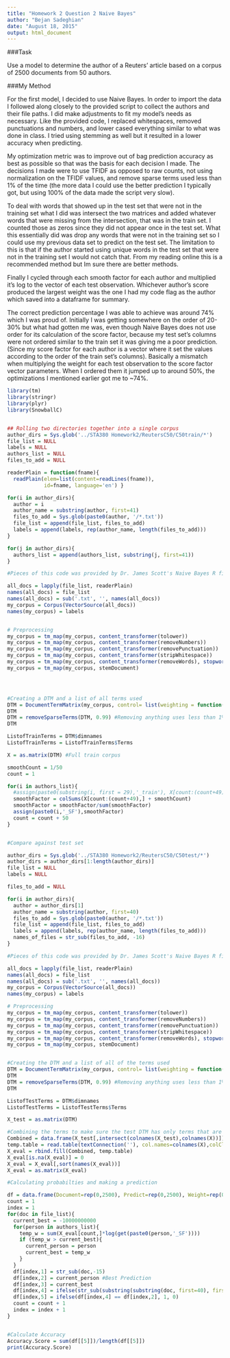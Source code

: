 ```yaml
---
title: "Homework 2 Question 2 Naive Bayes"
author: "Bejan Sadeghian"
date: "August 18, 2015"
output: html_document
---
```


###Task

Use a model to determine the author of a Reuters' article based on a corpus of 2500 documents from 50 authors.


###My Method

For the first model, I decided to use Naive Bayes. In order to import the data I followed along closely to the provided script to collect the authors and their file paths. I did make adjustments to fit my model's needs as necessary. Like the provided code, I replaced whitespaces, removed punctuations and numbers, and lower cased everything similar to what was done in class. I tried using stemming as well but it resulted in a lower accuracy when predicting. 

My optimization metric was to improve out of bag prediction accuracy as best as possible so that was the basis for each decision I made. The decisions I made were to use TFIDF as opposed to raw counts, not using normalization on the TFIDF values, and remove sparse terms used less than 1% of the time (the more data I could use the better prediction I typically got, but using 100% of the data made the script very slow).

To deal with words that showed up in the test set that were not in the training set what I did was intersect the two matrices and added whatever words that were missing from the intersection, that was in the train set. I counted those as zeros since they did not appear once in the test set. What this essentially did was drop any words that were not in the training set so I could use my previous data set to predict on the test set. The limitation to this is that if the author started using unique words in the test set that were not in the training set I would not catch that. From my reading online this is a recommended method but Im sure there are better methods.

Finally I cycled through each smooth factor for each author and multiplied it's log to the vector of each test observation. Whichever author's score produced the largest weight was the one I had my code flag as the author which saved into a dataframe for summary.

The correct prediction percentage I was able to achieve was around 74% which I was proud of. Initially I was getting somewhere on the order of 20-30% but what had gotten me was, even though Naive Bayes does not use order for its calculation of the score factor, because my test set's columns were not ordered similar to the train set it was giving me a poor prediction. (Since my score factor for each author is a vector where it set the values according to the order of the train set's columns). Basically a mismatch when multiplying the weight for each test observation to the score factor vector parameters. When I ordered them it jumped up to around 50%, the optimizations I mentioned earlier got me to ~74%.

```R
library(tm)
library(stringr)
library(plyr)
library(SnowballC)


## Rolling two directories together into a single corpus
author_dirs = Sys.glob('../STA380 Homework2/ReutersC50/C50train/*')
file_list = NULL
labels = NULL
authors_list = NULL
files_to_add = NULL

readerPlain = function(fname){
  readPlain(elem=list(content=readLines(fname)), 
            id=fname, language='en') }

for(i in author_dirs){
  author = i
  author_name = substring(author, first=41)
  files_to_add = Sys.glob(paste0(author, '/*.txt'))
  file_list = append(file_list, files_to_add)
  labels = append(labels, rep(author_name, length(files_to_add)))
}

for(j in author_dirs){
  authors_list = append(authors_list, substring(j, first=41))
}

#Pieces of this code was provided by Dr. James Scott's Naive Bayes R file.

all_docs = lapply(file_list, readerPlain) 
names(all_docs) = file_list
names(all_docs) = sub('.txt', '', names(all_docs))
my_corpus = Corpus(VectorSource(all_docs))
names(my_corpus) = labels


# Preprocessing
my_corpus = tm_map(my_corpus, content_transformer(tolower))
my_corpus = tm_map(my_corpus, content_transformer(removeNumbers))
my_corpus = tm_map(my_corpus, content_transformer(removePunctuation))
my_corpus = tm_map(my_corpus, content_transformer(stripWhitespace))
my_corpus = tm_map(my_corpus, content_transformer(removeWords), stopwords('SMART'))
my_corpus = tm_map(my_corpus, stemDocument)




#Creating a DTM and a list of all terms used
DTM = DocumentTermMatrix(my_corpus, control= list(weighting = function(x) weightTfIdf(x, normalize = FALSE)))
DTM
DTM = removeSparseTerms(DTM, 0.99) #Removing anything uses less than 1% of the time 
DTM

ListofTrainTerms = DTM$dimnames
ListofTrainTerms = ListofTrainTerms$Terms

X = as.matrix(DTM) #Full train corpus

smoothCount = 1/50
count = 1

for(i in authors_list){
  #assign(paste0(substring(i, first = 29),'_train'), X[count:(count+49),])
  smoothFactor = colSums(X[count:(count+49),] + smoothCount)
  smoothFactor = smoothFactor/sum(smoothFactor)
  assign(paste0(i,'_SF'),smoothFactor)
  count = count + 50
}


#Compare against test set

author_dirs = Sys.glob('../STA380 Homework2/ReutersC50/C50test/*')
author_dirs = author_dirs[1:length(author_dirs)]
file_list = NULL
labels = NULL

files_to_add = NULL

for(i in author_dirs){
  author = author_dirs[1]
  author_name = substring(author, first=40)
  files_to_add = Sys.glob(paste0(author, '/*.txt'))
  file_list = append(file_list, files_to_add)
  labels = append(labels, rep(author_name, length(files_to_add)))
  names_of_files = str_sub(files_to_add, -16)
}

#Pieces of this code was provided by Dr. James Scott's Naive Bayes R file.

all_docs = lapply(file_list, readerPlain) 
names(all_docs) = file_list
names(all_docs) = sub('.txt', '', names(all_docs))
my_corpus = Corpus(VectorSource(all_docs))
names(my_corpus) = labels

# Preprocessing
my_corpus = tm_map(my_corpus, content_transformer(tolower))
my_corpus = tm_map(my_corpus, content_transformer(removeNumbers))
my_corpus = tm_map(my_corpus, content_transformer(removePunctuation))
my_corpus = tm_map(my_corpus, content_transformer(stripWhitespace))
my_corpus = tm_map(my_corpus, content_transformer(removeWords), stopwords('SMART'))
my_corpus = tm_map(my_corpus, stemDocument)


#Creating the DTM and a list of all of the terms used
DTM = DocumentTermMatrix(my_corpus, control= list(weighting = function(x) weightTfIdf(x, normalize = FALSE)))
DTM
DTM = removeSparseTerms(DTM, 0.99) #Removing anything uses less than 1% of the time
DTM

ListofTestTerms = DTM$dimnames
ListofTestTerms = ListofTestTerms$Terms

X_test = as.matrix(DTM)

#Combining the terms to make sure the test DTM has only terms that are also in the train set
Combined = data.frame(X_test[,intersect(colnames(X_test),colnames(X))])
temp.table = read.table(textConnection(''), col.names=colnames(X),colClasses='integer')
X_eval = rbind.fill(Combined, temp.table)
X_eval[is.na(X_eval)] = 0
X_eval = X_eval[,sort(names(X_eval))]
X_eval = as.matrix(X_eval)

#Calculating probabilties and making a prediction

df = data.frame(Document=rep(0,2500), Predict=rep(0,2500), Weight=rep(0,2500), Actual=rep(0,2500), Match=rep(0,2500))
count = 1
index = 1
for(doc in file_list){
  current_best = -10000000000
  for(person in authors_list){
    temp_w = sum(X_eval[count,]*log(get(paste0(person,'_SF'))))
    if (temp_w > current_best){
      current_person = person
      current_best = temp_w
    }
  }
  df[index,1] = str_sub(doc,-15)
  df[index,2] = current_person #Best Prediction
  df[index,3] = current_best
  df[index,4] = ifelse(str_sub(substring(substring(doc, first=40), first=1, last=(nchar(substring(doc, first=40))-16)),-1) == '/', substring(substring(doc, first=40), first=1, last=(nchar(substring(doc, first=40))-17)),substring(substring(doc, first=40), first=1, last=(nchar(substring(doc, first=40))-16)))
  df[index,5] = ifelse(df[index,4] == df[index,2], 1, 0)
  count = count + 1
  index = index + 1
}


#Calculate Accuracy
Accuracy.Score = sum(df[[5]])/length(df[[5]])
print(Accuracy.Score)

```

